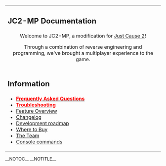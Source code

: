 {{Warning Box|
  text = Please note: This documentation is a major work in progress.<br>Expect it to be greatly improved over time.
}}


<div id="hauptseite">
{| width="100%" cellspacing="0" cellpadding="2"
| colspan="2" |

<div id="hauptseite-willkommen" class="hauptseite-oben">
<h2><span class="mw-headline">JC2-MP Documentation</span></h2>
<div class="inhalt" style="text-align:center">
Welcome to JC2-MP, a modification for [http://en.wikipedia.org/wiki/Just_Cause_2 Just Cause 2]! 

Through a combination of reverse engineering and programming, we've brought a multiplayer experience to the game. 
</div>
</div>

|-
| width="50%" style="vertical-align:top;" |
<div class="hauptseite-links">
<h2><span class="mw-headline">Information</span></h2>
<div class="inhalt">
* '''[[Frequently Asked Questions|<span style="color:red;">Frequently Asked Questions</span>]]'''
* '''[[Troubleshooting|<span style="color:red;">Troubleshooting</span>]]'''
* [[Feature Overview]]
* [[Changelog]]
* [[Development roadmap]]
* [[Where to Buy]]
* [[The_JC2-MP_Team|The Team]]
* [[Client/Console|Console commands]]












</div>
</div>

| width="50%" style="vertical-align:top;" |
<div class="hauptseite-rechts">
<h2><span class="mw-headline">[[Lua|Lua scripting]]</span></h2>
<div class="inhalt">
* [[Lua/Tutorials|Tutorials]]
* [[Lua/Frequently Asked Questions|Scripting FAQ]]
* [[Lua/Server|Server reference]]
* [[Lua/Client|Client reference]]
* [[Lua/Shared|Shared reference]]
* [[Model_ID|List of ids]]
* [[Character Models|List of character models]]
</div>
</div>

<div class="hauptseite-rechts">
<h2><span class="mw-headline">[[Server]]</span></h2>
<div class="inhalt">
* [[Server/Getting_started/Windows Server|Windows (Using the Steam client)]]
* [[Server/Getting_started/Windows Server/SteamCMD|Windows (Using SteamCMD)]]
* [[Server/Getting_started/Linux Server|Linux]]
* [[Server/Getting_started/FreeBSD Server|FreeBSD]]
* [[Server/Console|Console commands]]
* [[Server/Requirements|Requirements]]
* [[Server/Installing scripts|Installing scripts]]
* [[Server/Hosts|Server Hosts]]
</div>
</div>

|}
</div>

__NOTOC__ __NOTITLE__